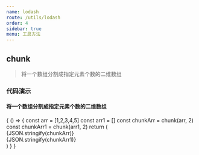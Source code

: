 ```yaml
---
name: lodash
route: /utils/lodash
order: 4
sidebar: true
menu: 工具方法
---
```



## chunk

> 将一个数组分割成指定元素个数的二维数组

### 代码演示

#### 将一个数组分割成指定元素个数的二维数组

<Playground>
  {
    () => {
      const arr = [1,2,3,4,5]
      const arr1 = []
      const chunkArr = chunk(arr, 2)
      const chunkArr1 = chunk(arr1, 2)
      return (
        <div>
          {JSON.stringify(chunkArr)}<br />
          {JSON.stringify(chunkArr1)}
        </div>
      )
    }
  }
</Playground>